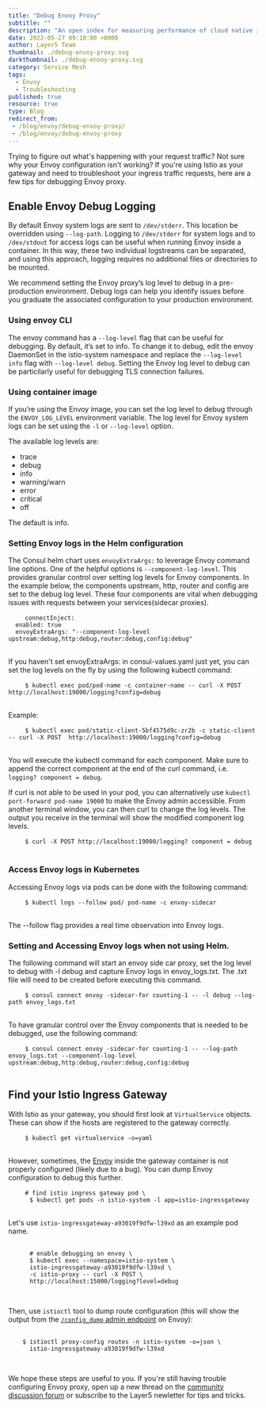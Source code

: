 ```yaml
---
title: "Debug Envoy Proxy"
subtitle: ""
description: "An open index for measuring performance of cloud native infrastructure in context of the value provided to your business."
date: 2022-05-27 09:10:00 +0000
author: Layer5 Team
thumbnail: ./debug-envoy-proxy.svg
darkthumbnail: ./debug-envoy-proxy.svg
category: Service Mesh
tags:
  - Envoy
  - Troubleshooting
published: true
resource: true
type: Blog
redirect_from:
 - /blog/envoy/debug-envoy-proxy/
 - /blog/envoy/debug-envoy-proxy
---
```



<BlogWrapper>
<p>
    Trying to figure out what's happening with your request traffic? Not sure why your Envoy configuration isn't working? If you're using Istio as your gateway and need to troubleshoot your ingress traffic requests, here are a few tips for debugging Envoy proxy.
</p>
<h2>Enable Envoy Debug Logging</h2>
<p>
  By default Envoy system logs are sent to <code>/dev/stderr</code>. This location be overridden using <code>--log-path</code>. Logging to <code>/dev/stderr</code>  for system logs and to <code>/dev/stdout</code> for access logs can be useful when running Envoy inside a container. In this way, these two individual logstreams can be separated, and using this approach, logging requires no additional files or directories to be mounted.
</p>
<div class="intro">
<p>
  We recommend setting the Envoy proxy’s log level to debug in a pre-production environment. Debug logs can help you identify issues before you graduate the associated configuration to your production environment.
</p>
</div>
<h3>Using envoy CLI</h3>
<p>
  The envoy command has a <code>--log-level</code> flag that can be useful for debugging. By default, it’s set to info. To change it to debug, edit the envoy DaemonSet in the istio-system namespace and replace the <code>--log-level info</code> flag with <code>--log-level debug</code>. Setting the Envoy log level to debug can be particilarly useful for debugging TLS connection failures.
</p>
<h3>Using container image</h3>
<p>
  If you’re using the Envoy image, you can set the log level to debug through the <code>ENVOY_LOG_LEVEL</code> environment variable. The log level for Envoy system logs can be set using the <code>-l</code> or <code>--log-level</code> option.
</p>

The available log levels are:

<ul>
  <li className="highlight" style="width: fit-content;">trace</li>
  <li className="highlight" style="width: fit-content;">debug</li>
  <li className="highlight" style="width: fit-content;">info</li>
  <li className="highlight" style="width: fit-content;">warning/warn</li>
  <li className="highlight" style="width: fit-content;">error</li>
  <li className="highlight" style="width: fit-content;">critical</li>
  <li className="highlight" style="width: fit-content;">off</li>
</ul>

The default is <span className="highlight">info</span>.

<h3>Setting Envoy logs in the Helm configuration</h3>

<p>
  The Consul helm chart uses <code>envoyExtraArgs:</code> to leverage Envoy command line options. One of the helpful options is <code>--component-log-level</code>. This provides granular control over setting log levels for Envoy components. In the example below, the components upstream, http, router and config are set to the debug log level. These four components are vital when debugging issues with requests between your services(sidecar proxies).
</p>

<div>
  <pre>
    <code>connectInject:
  enabled: true
  envoyExtraArgs: "--component-log-level upstream:debug,http:debug,router:debug,config:debug"</code>
  </pre>
</div>

<p>
  If you haven't set envoyExtraArgs: in consul-values.yaml just yet, you can set the log levels on the fly by using the following kubectl command:
</p>

<div>
  <pre>
    <code>$ kubectl exec pod/pod-name -c container-name -- curl -X POST http://localhost:19000/logging?config=debug</code>
  </pre>
</div>

<p>Example:</p>

<div>
  <pre>
    <code>$ kubectl exec pod/static-client-5bf4575d9c-zr2b -c static-client -- curl -X POST  http://localhost:19000/logging?config=debug</code>
  </pre>
</div>

<p>
  You will execute the kubectl command for each component. Make sure to append the correct component at the end of the curl command, i.e. <code>logging? component = debug</code>.
</p>

<p>
  If curl is not able to be used in your pod, you can alternatively use <code>kubectl port-forward pod-name 19000</code> to make the Envoy admin accessible. From another terminal window, you can then curl to change the log levels. The output you receive in the terminal will show the modified component log levels.
</p>

<div>
  <pre>
    <code>$ curl -X POST http://localhost:19000/logging? component = debug</code>
  </pre>
</div>
<h3>Access Envoy logs in Kubernetes</h3>

<p>Accessing Envoy logs via pods can be done with the following command:</p>

<div>
  <pre>
    <code>$ kubectl logs --follow pod/ pod-name -c envoy-sidecar</code>
  </pre>
</div>

<p>The --follow flag provides a real time observation into Envoy logs. </p>

<h3>Setting and Accessing Envoy logs when not using Helm.</h3>

<p>The following command will start an envoy side car proxy, set the log level to debug with -l debug and capture Envoy logs in envoy_logs.txt. The .txt file will need to be created before executing this command.</p>

<div>
  <pre>
    <code>$ consul connect envoy -sidecar-for counting-1 -- -l debug --log-path envoy_logs.txt</code>
  </pre>
</div>

<p>To have granular control over the Envoy components that is needed to be debugged, use the following command:</p>

<div>
  <pre>
    <code>$ consul connect envoy -sidecar-for counting-1 -- --log-path envoy_logs.txt --component-log-level upstream:debug,http:debug,router:debug,config:debug</code>
  </pre>
</div>

<h2>Find your Istio Ingress Gateway</h2>
<p>
  With Istio as your gateway, you should first look at <code>VirtualService</code> objects. These can show if the hosts are registered to the gateway correctly.
</p>

<div>
  <pre>
    <code>$ kubectl get virtualservice -o=yaml</code>
  </pre>
</div>

<p>
  However, sometimes, the <a  className="highlight" href="https://envoyproxy.io">Envoy</a> inside the gateway container is not properly configured (likely due to a bug). You can dump Envoy configuration to debug this further.
</p>

<div>
  <pre>
    <code># find istio ingress gateway pod \
      $ kubectl get pods -n istio-system -l app=istio-ingressgateway</code>
  </pre>
</div>

<p>
  Let's use <code>istio-ingressgateway-a93019f9dfw-l39xd</code> as an example pod name.
</p>

<div>
  <pre>
    <code>
      # enable debugging on envoy \
      $ kubectl exec --namespace=istio-system \
      istio-ingressgateway-a93019f9dfw-l39xd \
      -c istio-proxy -- curl -X POST \
      http://localhost:15000/logging?level=debug
    </code>
  </pre>
</div>
<p>
  Then, use <code>istioctl</code> tool to dump route configuration (this will show the output from the <a href="https://www.envoyproxy.io/docs/envoy/latest/operations/admin#operations-admin-interface-config-dump"><code>/config_dump</code> admin endpoint</a> on Envoy):
</p>
<div>
  <pre>
    <code>
    $ istioctl proxy-config routes -n istio-system -o=json \
      istio-ingressgateway-a93019f9dfw-l39xd
    </code>
  </pre>
</div>
<p>
  We hope these steps are useful to you. If you're still having trouble configuring Envoy proxy, open up a new thread on the <a href="https://discuss.layer5.io" className="highlight">community discussion forum</a> or subscribe to the <Link to="/subscribe" className="highlight">Layer5 newletter</Link> for tips and tricks.
</p>

</BlogWrapper>